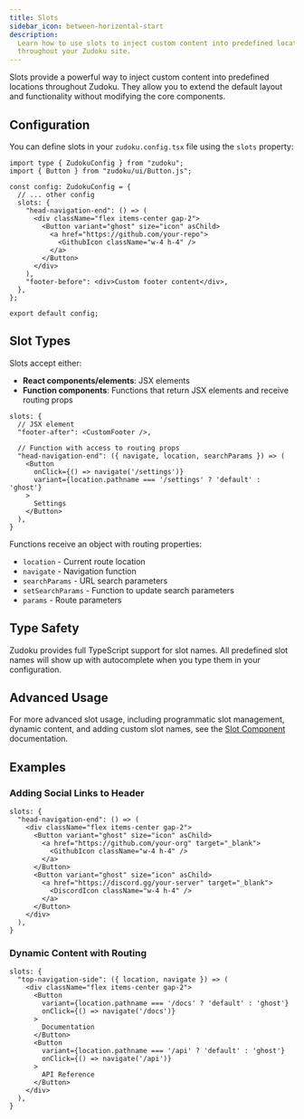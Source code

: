 ```yaml
---
title: Slots
sidebar_icon: between-horizontal-start
description:
  Learn how to use slots to inject custom content into predefined locations
  throughout your Zudoku site.
---
```


Slots provide a powerful way to inject custom content into predefined locations
throughout Zudoku. They allow you to extend the default layout and functionality
without modifying the core components.

## Configuration

You can define slots in your `zudoku.config.tsx` file using the `slots`
property:

```tsx
import type { ZudokuConfig } from "zudoku";
import { Button } from "zudoku/ui/Button.js";

const config: ZudokuConfig = {
  // ... other config
  slots: {
    "head-navigation-end": () => (
      <div className="flex items-center gap-2">
        <Button variant="ghost" size="icon" asChild>
          <a href="https://github.com/your-repo">
            <GithubIcon className="w-4 h-4" />
          </a>
        </Button>
      </div>
    ),
    "footer-before": <div>Custom footer content</div>,
  },
};

export default config;
```

## Slot Types

Slots accept either:

- **React components/elements**: JSX elements
- **Function components**: Functions that return JSX elements and receive
  routing props

```tsx
slots: {
  // JSX element
  "footer-after": <CustomFooter />,

  // Function with access to routing props
  "head-navigation-end": ({ navigate, location, searchParams }) => (
    <Button
      onClick={() => navigate('/settings')}
      variant={location.pathname === '/settings' ? 'default' : 'ghost'}
    >
      Settings
    </Button>
  ),
}
```

Functions receive an object with routing properties:

- `location` - Current route location
- `navigate` - Navigation function
- `searchParams` - URL search parameters
- `setSearchParams` - Function to update search parameters
- `params` - Route parameters

## Type Safety

Zudoku provides full TypeScript support for slot names. All predefined slot
names will show up with autocomplete when you type them in your configuration.

## Advanced Usage

For more advanced slot usage, including programmatic slot management, dynamic
content, and adding custom slot names, see the
[Slot Component](/components/slot) documentation.

## Examples

### Adding Social Links to Header

```tsx
slots: {
  "head-navigation-end": () => (
    <div className="flex items-center gap-2">
      <Button variant="ghost" size="icon" asChild>
        <a href="https://github.com/your-org" target="_blank">
          <GithubIcon className="w-4 h-4" />
        </a>
      </Button>
      <Button variant="ghost" size="icon" asChild>
        <a href="https://discord.gg/your-server" target="_blank">
          <DiscordIcon className="w-4 h-4" />
        </a>
      </Button>
    </div>
  ),
}
```

### Dynamic Content with Routing

```tsx
slots: {
  "top-navigation-side": ({ location, navigate }) => (
    <div className="flex items-center gap-2">
      <Button
        variant={location.pathname === '/docs' ? 'default' : 'ghost'}
        onClick={() => navigate('/docs')}
      >
        Documentation
      </Button>
      <Button
        variant={location.pathname === '/api' ? 'default' : 'ghost'}
        onClick={() => navigate('/api')}
      >
        API Reference
      </Button>
    </div>
  ),
}
```
